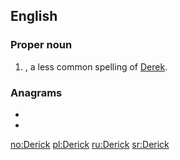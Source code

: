 ==English==

===Proper noun===
{{en-proper noun}}

# {{given name|male|from=Germanic languages}}, a less common spelling of [[Derek]].

===Anagrams===
* {{l|en|dicker}}
* {{l|en|ricked}}

[[no:Derick]]
[[pl:Derick]]
[[ru:Derick]]
[[sr:Derick]]